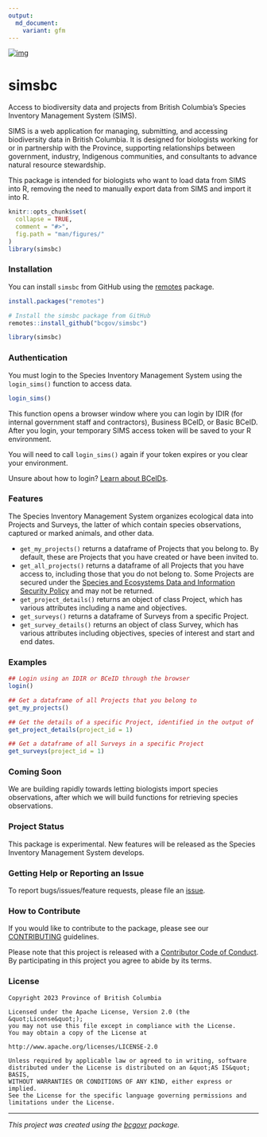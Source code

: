 ```yaml
---
output:
  md_document:
    variant: gfm
---
```


[![img](https://img.shields.io/badge/Lifecycle-Experimental-339999)](https://github.com/bcgov/repomountie/blob/master/doc/lifecycle-badges.md)

# simsbc

Access to biodiversity data and projects from British Columbia's Species Inventory Management System (SIMS).

SIMS is a web application for managing, submitting, and accessing biodiversity data in British Columbia. It is designed for biologists working for or in partnership with the Province, supporting relationships between government, industry, Indigenous communities, and consultants to advance natural resource stewardship.

This package is intended for biologists who want to load data from SIMS into R, removing the need to manually export data from SIMS and import it into R.

```r
knitr::opts_chunk$set(
  collapse = TRUE,
  comment = "#>",
  fig.path = "man/figures/"
)
library(simsbc)
```

### Installation

You can install `simsbc` from GitHub using the [remotes](https://cran.r-project.org/package=remotes) package.
```r
install.packages("remotes")

# Install the simsbc package from GitHub
remotes::install_github("bcgov/simsbc")

library(simsbc)
```

### Authentication

You must login to the Species Inventory Management System using the `login_sims()` function to access data.
```r
login_sims()
```

This function opens a browser window where you can login by IDIR (for internal government staff and contractors), Business BCeID, or Basic BCeID. After you login, your temporary SIMS access token will be saved to your R environment. 

You will need to call `login_sims()` again if your token expires or you clear your environment.

Unsure about how to login? [Learn about BCeIDs](https://www.bceid.ca/aboutbceid/).

### Features

The Species Inventory Management System organizes ecological data into Projects and Surveys, the latter of which contain species observations, captured or marked animals, and other data.

- `get_my_projects()` returns a dataframe of Projects that you belong to. By default, these are Projects that you have created or have been invited to.
- `get_all_projects()` returns a dataframe of all Projects that you have access to, including those that you do not belong to. Some Projects are secured under the [Species and Ecosystems Data and Information Security Policy](https://www2.gov.bc.ca/gov/content/environment/natural-resource-stewardship/laws-policies-standards-guidance/data-information-security) and may not be returned.
- `get_project_details()` returns an object of class Project, which has various attributes including a name and objectives.
- `get_surveys()` returns a dataframe of Surveys from a specific Project.
- `get_survey_details()` returns an object of class Survey, which has various attributes including objectives, species of interest and start and end dates.

### Examples

```r
## Login using an IDIR or BCeID through the browser
login()

## Get a dataframe of all Projects that you belong to
get_my_projects()

## Get the details of a specific Project, identified in the output of `get_my_projects()`
get_project_details(project_id = 1)

## Get a dataframe of all Surveys in a specific Project
get_surveys(project_id = 1)
```

### Coming Soon

We are building rapidly towards letting biologists import species observations, after which we will build functions for retrieving species observations.

### Project Status

This package is experimental. New features will be released as the Species Inventory Management System develops.

### Getting Help or Reporting an Issue

To report bugs/issues/feature requests, please file an [issue](https://github.com/bcgov/simsbc/issues/).

### How to Contribute

If you would like to contribute to the package, please see our 
[CONTRIBUTING](CONTRIBUTING.md) guidelines.

Please note that this project is released with a [Contributor Code of Conduct](CODE_OF_CONDUCT.md). By participating in this project you agree to abide by its terms.

### License

```
Copyright 2023 Province of British Columbia

Licensed under the Apache License, Version 2.0 (the &quot;License&quot;);
you may not use this file except in compliance with the License.
You may obtain a copy of the License at

http://www.apache.org/licenses/LICENSE-2.0

Unless required by applicable law or agreed to in writing, software distributed under the License is distributed on an &quot;AS IS&quot; BASIS,
WITHOUT WARRANTIES OR CONDITIONS OF ANY KIND, either express or implied.
See the License for the specific language governing permissions and limitations under the License.
```

---
*This project was created using the [bcgovr](https://github.com/bcgov/bcgovr) package.* 
